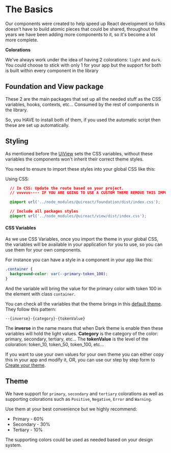 # The Basics

Our components were created to help speed up React development so folks doesn't have to build atomic pieces that could be shared, throughout the years we have been adding more components to it, so it's become a lot more complete.

**Colorations**

We've always work under the idea of having 2 colorations: `light` and `dark`. You could choose to stick with only 1 for your app but the support for both is built within every component in the library

## Foundation and View package

These 2 are the main packages that set up all the needed stuff as the CSS variables, hooks, contexts, etc... Consumed by the rest of components in the library.

So, you HAVE to install both of them, if you used the automatic script then these are set up automatically.

## Styling

As mentioned before the [UiView](./view) sets the CSS variables, without these variables the components won't inherit their correct theme styles.

You need to ensure to import these styles into your global CSS like this:

Using CSS:
```css
  // In CSS: Update the route based on your project.
  // vvvvvv---- IF YOU ARE GOING TO USE A CUSTOM THEME REMOVE THIS IMPORT ----vvvvvvvv

  @import url('../node_modules/@uireact/foundation/dist/index.css'); 

  // Include all packages styles
  @import url('../node_modules/@uireact/view/dist/index.css'); 
```

#### CSS Variables

As we use CSS Variables, once you import the theme in your global CSS, the variables will be available in your application for you to use, so you can use them for your own components.

For instance you can have a style in a component in your app like this:

```css
.container {
  background-color: var(--primary-token_100);
}
```

And the variable will bring the value for the primary color with token 100 in the element with class `container`.

You can check all the variables that the theme brings in this [default theme](https://github.com/inavac182/uireact/blob/main/packages/foundation/src/default-theme.scss). They follow this pattern:

```
--{inverse}-{category}-{tokenValue}
```
The **inverse** in the name means that when Dark theme is enable then these variables will hold the light values.
**Category** is the category of the color: primary, secondary, tertiary, etc...
The **tokenValue** is the level of the coloration: token_10, token_50, token_100, etc...

If you want to use your own values for your own theme you can either copy this in your app and modify it, OR, you can use our step by step form to [Create your theme](/create-theme).

## Theme

We have support for `primary`, `secondary` and `tertiary` colorations as well as supporting colorations such as `Positive`, `Negative`, `Error` and `Warning`.

Use them at your best convenience but we highly recommend:

- Primary - 60%
- Secondary - 30%
- Tertiary - 10%

The supporting colors could be used as needed based on your design system.

